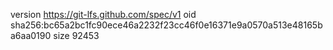 version https://git-lfs.github.com/spec/v1
oid sha256:bc65a2bc1fc90ece46a2232f23cc46f0e16371e9a0570a513e48165ba6aa0190
size 92453
